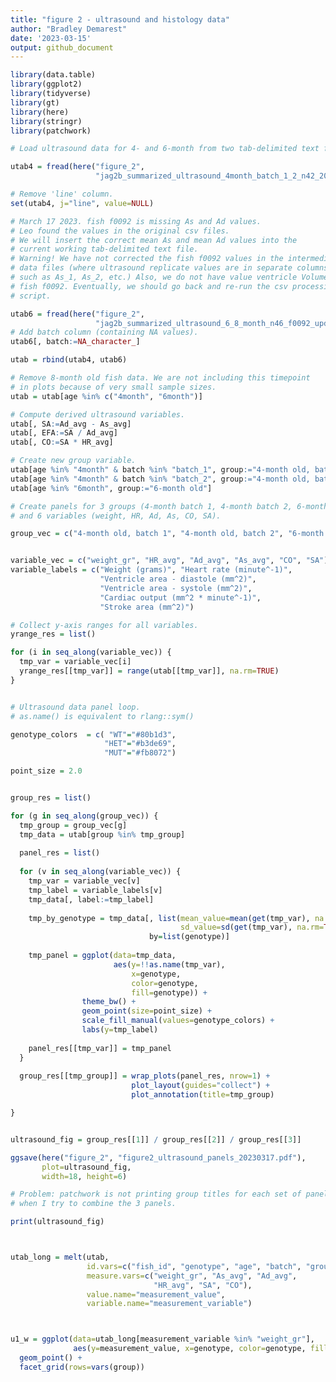 ```yaml
---
title: "figure 2 - ultrasound and histology data"
author: "Bradley Demarest"
date: '2023-03-15'
output: github_document
---
```


```r
library(data.table)
library(ggplot2)
library(tidyverse)
library(gt)
library(here)
library(stringr)
library(patchwork)


```


```r

# Load ultrasound data for 4- and 6-month from two tab-delimited text files.

utab4 = fread(here("figure_2",
                   "jag2b_summarized_ultrasound_4month_batch_1_2_n42_20230315.txt"))

# Remove 'line' column.
set(utab4, j="line", value=NULL)

# March 17 2023. fish f0092 is missing As and Ad values. 
# Leo found the values in the original csv files. 
# We will insert the correct mean As and mean Ad values into the 
# current working tab-delimited text file. 
# Warning! We have not corrected the fish f0092 values in the intermediate
# data files (where ultrasound replicate values are in separate columns
# such as As_1, As_2, etc.) Also, we do not have value ventricle Volume data for
# fish f0092. Eventually, we should go back and re-run the csv processing
# script.

utab6 = fread(here("figure_2",
                   "jag2b_summarized_ultrasound_6_8_month_n46_f0092_update_20230317.txt"))
# Add batch column (containing NA values).
utab6[, batch:=NA_character_]

utab = rbind(utab4, utab6)

# Remove 8-month old fish data. We are not including this timepoint
# in plots because of very small sample sizes.
utab = utab[age %in% c("4month", "6month")]

# Compute derived ultrasound variables.
utab[, SA:=Ad_avg - As_avg]
utab[, EFA:=SA / Ad_avg]
utab[, CO:=SA * HR_avg]

# Create new group variable.
utab[age %in% "4month" & batch %in% "batch_1", group:="4-month old, batch 1"]
utab[age %in% "4month" & batch %in% "batch_2", group:="4-month old, batch 2"]
utab[age %in% "6month", group:="6-month old"]

```


```r

# Create panels for 3 groups (4-month batch 1, 4-month batch 2, 6-month)
# and 6 variables (weight, HR, Ad, As, CO, SA).

group_vec = c("4-month old, batch 1", "4-month old, batch 2", "6-month old")


variable_vec = c("weight_gr", "HR_avg", "Ad_avg", "As_avg", "CO", "SA")
variable_labels = c("Weight (grams)", "Heart rate (minute^-1)",
                    "Ventricle area - diastole (mm^2)",
                    "Ventricle area - systole (mm^2)",
                    "Cardiac output (mm^2 * minute^-1)",
                    "Stroke area (mm^2)")

# Collect y-axis ranges for all variables.
yrange_res = list()

for (i in seq_along(variable_vec)) {
  tmp_var = variable_vec[i]
  yrange_res[[tmp_var]] = range(utab[[tmp_var]], na.rm=TRUE)
}


# Ultrasound data panel loop.
# as.name() is equivalent to rlang::sym()

genotype_colors  = c( "WT"="#80b1d3",
                     "HET"="#b3de69",
                     "MUT"="#fb8072")

point_size = 2.0


group_res = list()

for (g in seq_along(group_vec)) {
  tmp_group = group_vec[g]
  tmp_data = utab[group %in% tmp_group]
  
  panel_res = list()
  
  for (v in seq_along(variable_vec)) {
    tmp_var = variable_vec[v]
    tmp_label = variable_labels[v]
    tmp_data[, label:=tmp_label]
    
    tmp_by_genotype = tmp_data[, list(mean_value=mean(get(tmp_var), na.rm=TRUE),
                                      sd_value=sd(get(tmp_var), na.rm=TRUE)),
                               by=list(genotype)]
    
    tmp_panel = ggplot(data=tmp_data,
                       aes(y=!!as.name(tmp_var),
                           x=genotype,
                           color=genotype,
                           fill=genotype)) +
                theme_bw() +
                geom_point(size=point_size) +
                scale_fill_manual(values=genotype_colors) +
                labs(y=tmp_label)
    
    panel_res[[tmp_var]] = tmp_panel
  }
  
  group_res[[tmp_group]] = wrap_plots(panel_res, nrow=1) +
                           plot_layout(guides="collect") +
                           plot_annotation(title=tmp_group)

}


ultrasound_fig = group_res[[1]] / group_res[[2]] / group_res[[3]]

ggsave(here("figure_2", "figure2_ultrasound_panels_20230317.pdf"),
       plot=ultrasound_fig,
       width=18, height=6)

# Problem: patchwork is not printing group titles for each set of panels
# when I try to combine the 3 panels.

print(ultrasound_fig)




```












```r


utab_long = melt(utab,
                 id.vars=c("fish_id", "genotype", "age", "batch", "group"),
                 measure.vars=c("weight_gr", "As_avg", "Ad_avg", 
                                "HR_avg", "SA", "CO"),
                 value.name="measurement_value",
                 variable.name="measurement_variable")



u1_w = ggplot(data=utab_long[measurement_variable %in% "weight_gr"],
              aes(y=measurement_value, x=genotype, color=genotype, fill=genotype)) +
  geom_point() +
  facet_grid(rows=vars(group))




```





